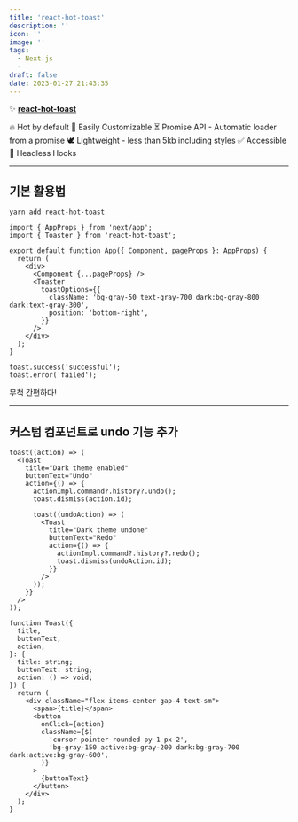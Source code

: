 ```yaml
---
title: 'react-hot-toast'
description: ''
icon: ''
image: ''
tags:
  - Next.js
  -
draft: false
date: 2023-01-27 21:43:35
---
```


✨ [**react-hot-toast**](https://github.com/timolins/react-hot-toast)

🔥 Hot by default
🔩 Easily Customizable
⏳ Promise API - Automatic loader from a promise
🕊 Lightweight - less than 5kb including styles
✅ Accessible
🤯 Headless Hooks

---

## 기본 활용법

```shell
yarn add react-hot-toast
```

```tsx:_app.tsx
import { AppProps } from 'next/app';
import { Toaster } from 'react-hot-toast';

export default function App({ Component, pageProps }: AppProps) {
  return (
    <div>
      <Component {...pageProps} />
      <Toaster
        toastOptions={{
          className: 'bg-gray-50 text-gray-700 dark:bg-gray-800 dark:text-gray-300',
          position: 'bottom-right',
        }}
      />
    </div>
  );
}
```

```tsx
toast.success('successful');
toast.error('failed');
```

무척 간편하다!

---

## 커스텀 컴포넌트로 undo 기능 추가

```tsx
toast((action) => (
  <Toast
    title="Dark theme enabled"
    buttonText="Undo"
    action={() => {
      actionImpl.command?.history?.undo();
      toast.dismiss(action.id);

      toast((undoAction) => (
        <Toast
          title="Dark theme undone"
          buttonText="Redo"
          action={() => {
            actionImpl.command?.history?.redo();
            toast.dismiss(undoAction.id);
          }}
        />
      ));
    }}
  />
));
```

```tsx
function Toast({
  title,
  buttonText,
  action,
}: {
  title: string;
  buttonText: string;
  action: () => void;
}) {
  return (
    <div className="flex items-center gap-4 text-sm">
      <span>{title}</span>
      <button
        onClick={action}
        className={$(
          'cursor-pointer rounded py-1 px-2',
          'bg-gray-150 active:bg-gray-200 dark:bg-gray-700 dark:active:bg-gray-600',
        )}
      >
        {buttonText}
      </button>
    </div>
  );
}
```
